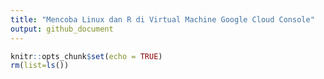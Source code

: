 ```yaml
---
title: "Mencoba Linux dan R di Virtual Machine Google Cloud Console"
output: github_document
---
```


```r
knitr::opts_chunk$set(echo = TRUE)
rm(list=ls())

```

